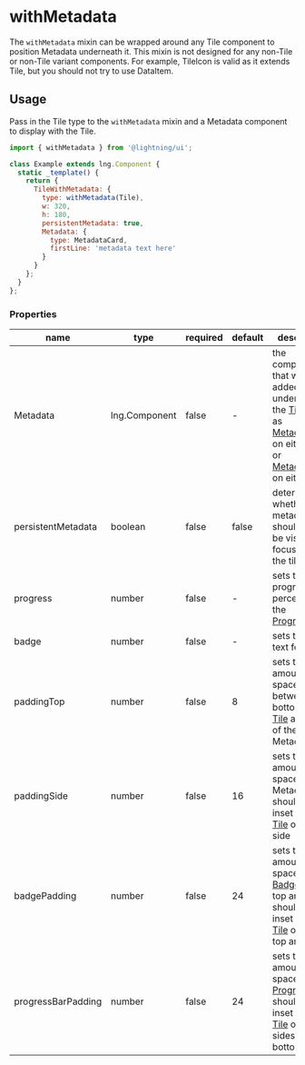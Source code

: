 
# withMetadata

The `withMetadata` mixin can be wrapped around any Tile component to position Metadata underneath it. This mixin is not designed for any non-Tile or non-Tile variant components. For example, TileIcon is valid as it extends Tile, but you should not try to use DataItem.

## Usage

Pass in the Tile type to the `withMetadata` mixin and a Metadata component to display with the Tile.

```js
import { withMetadata } from '@lightning/ui';

class Example extends lng.Component {
  static _template() {
    return {
      TileWithMetadata: {
        type: withMetadata(Tile),
        w: 320,
        h: 180,
        persistentMetadata: true,
        Metadata: {
          type: MetadataCard,
          firstLine: 'metadata text here'
        }
      }
    };
  }
};
```

<Canvas>
  <Story id="mixins-withmetadata" />
</Canvas>

### Properties

name|type|required|default|description
--|--|--|--|--
Metadata|lng.Component|false|-|the component that will be added underneath the [Tile](?path=/docs/tile--basic), such as [MetadataCard](?path=/docs/metadatacard--basic) on either side or [MetadataTile](?path=/docs/metadatatile--basic) on either side
persistentMetadata|boolean|false|false|determines whether the metadata should only be visible on focus or all the tile
progress|number|false|-|sets the progress percentage of the [ProgressBar](?path=/docs/progressbar--basic)
badge|number|false|-|sets the title text for [Badge](?path=/docs/badge--basic)
paddingTop|number|false|8|sets the amount of space between the bottom of the [Tile](?path=/docs/tile--basic) and top of the Metadata
paddingSide|number|false|16|sets the amount of space the Metadata should be inset from the [Tile](?path=/docs/tile--basic) on either side
badgePadding|number|false|24|sets the amount of space the [Badge](?path=/docs/badge--basic) on the top and left should be inset from the [Tile](?path=/docs/tile--basic) on the top and left
progressBarPadding|number|false|24|sets the amount of space the [ProgressBar](?path=/docs/progressbar--basic) should be inset from the [Tile](?path=/docs/tile--basic) on the sides and bottom
